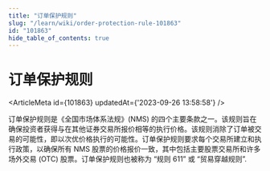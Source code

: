 ```yaml
---
title: "订单保护规则"
slug: "/learn/wiki/order-protection-rule-101863"
id: "101863"
hide_table_of_contents: true
---
```



# 订单保护规则

<ArticleMeta id={101863} updatedAt={'2023-09-26 13:58:58'} />
<div className='border-solid border-b border-t-0 my-4 border-[var(--ifm-color-gray-300)]' />

订单保护规则是《全国市场体系法规》(NMS) 的四个主要条款之一。该规则旨在确保投资者获得与在其他证券交易所报价相等的执行价格。该规则消除了订单被交易的可能性，即以次优价格执行的可能性。订单保护规则要求每个交易所建立和执行政策，以确保所有 NMS 股票的价格报价一致，其中包括主要股票交易所和许多场外交易 (OTC) 股票。订单保护规则也被称为 “规则 611” 或 “贸易穿越规则”.
